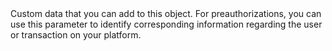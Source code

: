   
<ParamField body="Tag" type="string" >  
<MaxLength255Characters />     
Custom data that you can add to this object.  
For preauthorizations, you can use this parameter to identify corresponding information regarding the user or transaction on your platform.  
</ParamField>